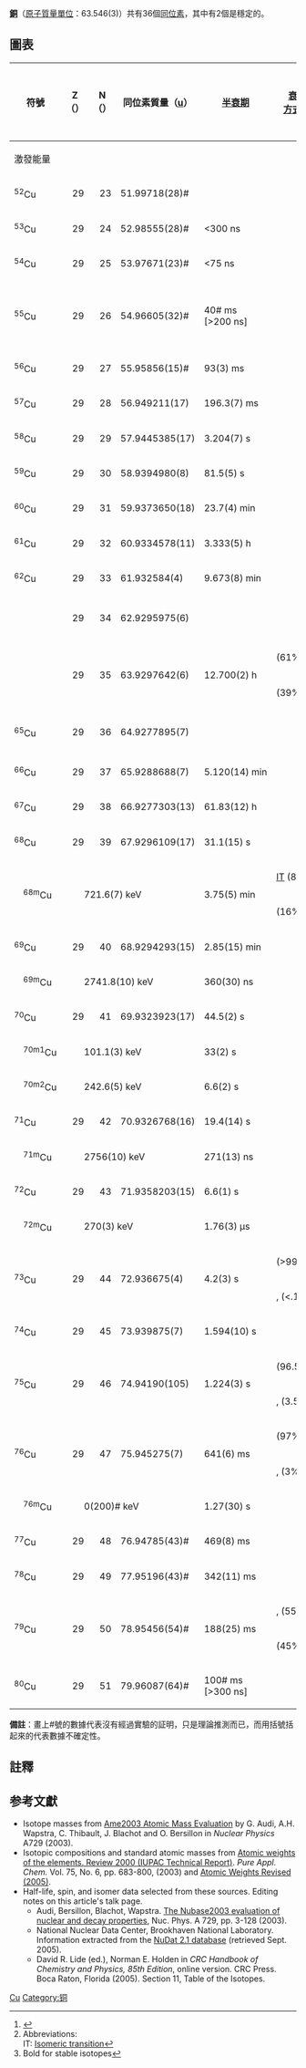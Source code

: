 {{infobox element isotopes
|name=銅
|symbol=Cu
|isotopes=
{{infobox element isotopes/isotopes stable | mn=63 | sym=銅 | na=69.15% |firstlinks=yes}}
{{infobox element isotopes/isotopes decays | tsl=copper-64 | link=銅-64 | lang=en | mn=64 | sym=銅 | na=[[synthetic_radioisotope|syn]] | hl=12.70 <sub>[[小時|小時]]</sub> | dm1={{衰變|ε}}
 | de1=– | tsl1=nickel-64 | link1=鎳-64 | lang1=en | pn1=64 | ps1=鎳
 | dm2={{衰變|β-}} | de2=– | tsl2=zinc-64 | link2=鋅-64 | lang2=en | pn2=64 | ps2=鋅}}
{{infobox element isotopes/isotopes stable | mn=65 | sym=銅 | na=30.85% | n=36 |firstlinks=no}}
{{infobox element isotopes/isotopes decays | mn=67 | sym=銅 | na=syn | hl=61.83 <sub>[[小時|小時]]</sub> | dm={{衰變|β-}} | de=– | tsl1=zinc-67 | link1=鋅-67 | lang1=en | pn=67 | ps=鋅 }}

|isotopes table footnote=
|standard atomic weight=63.546(3)
|conventional atomic weight=
|standard atomic weight ref={{CIAAW2016}}
}}
'''[[銅|銅]]'''（[[原子質量單位|原子質量單位]]：63.546(3)）共有36個[[同位素|同位素]]，其中有2個是穩定的。

==圖表==
{| class="wikitable" style="font-size:95%; white-space:nowrap"
! rowspan="2" | 符號
! Z（{{Subatomic particle|link=yes|Proton}}）
! N（{{Subatomic particle|link=yes|Neutron}}）
! 同位素質量（[[原子質量單位|u]]）
! rowspan="2" | [[半衰期|半衰期]]
! rowspan="2" | [[衰變方式|衰變<br>方式]]<ref>{{cite web |url=http://www.nucleonica.net/unc.aspx |title=Universal Nuclide Chart |publisher=nucleonica |registration=yes}}</ref><ref group="n">Abbreviations:<br>IT: [[Isomeric_transition|Isomeric transition]]</ref>
! rowspan="2" | [[衰变产物|衰變<br>產物]]<ref group="n">Bold for stable isotopes</ref>
! rowspan="2" | [[原子核|原子核]]<br />[[自旋|自旋]]
! rowspan="2" | 相對[[豐度|豐度]]<br />（[[莫耳|莫耳]]分率）
! rowspan="2" | 相對[[豐度|豐度]]的變化量<br />（[[莫耳|莫耳]]分率）
|-
! colspan="3" | 激發能量
|-
| <sup>52</sup>Cu
| style="text-align:right" | 29
| style="text-align:right" | 23
| 51.99718(28)#
|
| {{衰變|p}}
| <sup>51</sup>Ni
| (3+)#
|
|
|-
| <sup>53</sup>Cu
| style="text-align:right" | 29
| style="text-align:right" | 24
| 52.98555(28)#
| <300 ns
| {{衰變|p}}
| <sup>52</sup>Ni
| (3/2−)#
|
|
|-
| <sup>54</sup>Cu
| style="text-align:right" | 29
| style="text-align:right" | 25
| 53.97671(23)#
| <75 ns
| {{衰變|p}}
| <sup>53</sup>Ni
| (3+)#
|
|
|-
| rowspan=2|<sup>55</sup>Cu
| rowspan=2 style="text-align:right" | 29
| rowspan=2 style="text-align:right" | 26
| rowspan=2|54.96605(32)#
| rowspan=2|40# ms [>200 ns]
| {{衰變|β+}}
| <sup>55</sup>Ni
| rowspan=2|3/2−#
| rowspan=2|
| rowspan=2|
|-
| {{衰變|p}}
| <sup>54</sup>Ni
|-
| <sup>56</sup>Cu
| style="text-align:right" | 29
| style="text-align:right" | 27
| 55.95856(15)#
| 93(3) ms
| {{衰變|β+}}
| <sup>56</sup>Ni
| (4+)
|
|
|-
| <sup>57</sup>Cu
| style="text-align:right" | 29
| style="text-align:right" | 28
| 56.949211(17)
| 196.3(7) ms
| {{衰變|β+}}
| <sup>57</sup>Ni
| 3/2−
|
|
|-
| <sup>58</sup>Cu
| style="text-align:right" | 29
| style="text-align:right" | 29
| 57.9445385(17)
| 3.204(7) s
| {{衰變|β+}}
| '''<sup>58</sup>Ni'''
| 1+
|
|
|-
| <sup>59</sup>Cu
| style="text-align:right" | 29
| style="text-align:right" | 30
| 58.9394980(8)
| 81.5(5) s
| {{衰變|β+}}
| <sup>59</sup>Ni
| 3/2−
|
|
|-
| <sup>60</sup>Cu
| style="text-align:right" | 29
| style="text-align:right" | 31
| 59.9373650(18)
| 23.7(4) min
| {{衰變|β+}}
| '''<sup>60</sup>Ni'''
| 2+
|
|
|-
| <sup>61</sup>Cu
| style="text-align:right" | 29
| style="text-align:right" | 32
| 60.9334578(11)
| 3.333(5) h
| {{衰變|β+}}
| '''<sup>61</sup>Ni'''
| 3/2−
|
|
|-
| <sup>62</sup>Cu
| style="text-align:right" | 29
| style="text-align:right" | 33
| 61.932584(4)
| 9.673(8) min
| {{衰變|β+}}
| '''<sup>62</sup>Ni'''
| 1+
|
|
|-
| {{核素|銅|link=yes}}
| style="text-align:right" | 29
| style="text-align:right" | 34
| 62.9295975(6)
| colspan=3 align=center|'''{{衰變|Stable}}'''
| 3/2−
| 0.6915(15)
| 0.68983–0.69338
|-
| rowspan=2|{{link-en|銅-64|Copper-64|{{核素|銅|64}}}}
| rowspan=2 style="text-align:right" | 29
| rowspan=2 style="text-align:right" | 35
| rowspan=2|63.9297642(6)
| rowspan=2|12.700(2) h
| {{衰變|β+}} (61%)
| '''<sup>64</sup>Ni'''
| rowspan=2|1+
| rowspan=2|
| rowspan=2|
|-
| {{衰變|β-}} (39%)
| '''<sup>64</sup>Zn'''
|-
| <sup>65</sup>Cu
| style="text-align:right" | 29
| style="text-align:right" | 36
| 64.9277895(7)
| colspan=3 align=center|'''{{衰變|Stable}}'''
| 3/2−
| 0.3085(15)
| 0.30662–0.31017
|-
| <sup>66</sup>Cu
| style="text-align:right" | 29
| style="text-align:right" | 37
| 65.9288688(7)
| 5.120(14) min
| {{衰變|β-}}
| '''<sup>66</sup>Zn'''
| 1+
|
|
|-
| <sup>67</sup>Cu
| style="text-align:right" | 29
| style="text-align:right" | 38
| 66.9277303(13)
| 61.83(12) h
| {{衰變|β-}}
| '''<sup>67</sup>Zn'''
| 3/2−
|
|
|-
| <sup>68</sup>Cu
| style="text-align:right" | 29
| style="text-align:right" | 39
| 67.9296109(17)
| 31.1(15) s
| {{衰變|β-}}
| '''<sup>68</sup>Zn'''
| 1+
|
|
|-
| rowspan=2 style="text-indent:1em" | <sup>68m</sup>Cu
| rowspan=2 colspan="3" style="text-indent:2em" | 721.6(7) keV
| rowspan=2|3.75(5) min
| [[核異構轉變|IT]] (84%)
| <sup>68</sup>Cu
| rowspan=2|(6-)
| rowspan=2|
| rowspan=2|
|-
| {{衰變|β-}} (16%)
| '''<sup>68</sup>Zn'''
|-
| <sup>69</sup>Cu
| style="text-align:right" | 29
| style="text-align:right" | 40
| 68.9294293(15)
| 2.85(15) min
| {{衰變|β-}}
| <sup>69</sup>Zn
| 3/2−
|
|
|-
| style="text-indent:1em" | <sup>69m</sup>Cu
| colspan="3" style="text-indent:2em" | 2741.8(10) keV
| 360(30) ns
|
|
| (13/2+)
|
|
|-
| <sup>70</sup>Cu
| style="text-align:right" | 29
| style="text-align:right" | 41
| 69.9323923(17)
| 44.5(2) s
| {{衰變|β-}}
| '''<sup>70</sup>Zn'''
| (6-)
|
|
|-
| style="text-indent:1em" | <sup>70m1</sup>Cu
| colspan="3" style="text-indent:2em" | 101.1(3) keV
| 33(2) s
| {{衰變|β-}}
| '''<sup>70</sup>Zn'''
| (3-)
|
|
|-
| style="text-indent:1em" | <sup>70m2</sup>Cu
| colspan="3" style="text-indent:2em" | 242.6(5) keV
| 6.6(2) s
|
|
| 1+
|
|
|-
| <sup>71</sup>Cu
| style="text-align:right" | 29
| style="text-align:right" | 42
| 70.9326768(16)
| 19.4(14) s
| {{衰變|β-}}
| <sup>71</sup>Zn
| (3/2−)
|
|
|-
| style="text-indent:1em" | <sup>71m</sup>Cu
| colspan="3" style="text-indent:2em" | 2756(10) keV
| 271(13) ns
|
|
| (19/2−)
|
|
|-
| <sup>72</sup>Cu
| style="text-align:right" | 29
| style="text-align:right" | 43
| 71.9358203(15)
| 6.6(1) s
| {{衰變|β-}}
| <sup>72</sup>Zn
| (1+)
|
|
|-
| style="text-indent:1em" | <sup>72m</sup>Cu
| colspan="3" style="text-indent:2em" | 270(3) keV
| 1.76(3) µs
|
|
| (4-)
|
|
|-
| rowspan=2|<sup>73</sup>Cu
| rowspan=2 style="text-align:right" | 29
| rowspan=2 style="text-align:right" | 44
| rowspan=2|72.936675(4)
| rowspan=2|4.2(3) s
| {{衰變|β-}} (>99.9%)
| <sup>73</sup>Zn
| rowspan=2|(3/2−)
| rowspan=2|
| rowspan=2|
|-
| {{衰變|β-}}, {{衰變|n}} (<.1%)
| <sup>72</sup>Zn
|-
| <sup>74</sup>Cu
| style="text-align:right" | 29
| style="text-align:right" | 45
| 73.939875(7)
| 1.594(10) s
| {{衰變|β-}}
| <sup>74</sup>Zn
| (1+,3+)
|
|
|-
| rowspan=2|<sup>75</sup>Cu
| rowspan=2 style="text-align:right" | 29
| rowspan=2 style="text-align:right" | 46
| rowspan=2|74.94190(105)
| rowspan=2|1.224(3) s
| {{衰變|β-}} (96.5%)
| <sup>75</sup>Zn
| rowspan=2|(3/2−)#
| rowspan=2|
| rowspan=2|
|-
| {{衰變|β-}}, {{衰變|n}} (3.5%)
| <sup>74</sup>Zn
|-
| rowspan=2|<sup>76</sup>Cu
| rowspan=2 style="text-align:right" | 29
| rowspan=2 style="text-align:right" | 47
| rowspan=2|75.945275(7)
| rowspan=2|641(6) ms
| {{衰變|β-}} (97%)
| <sup>76</sup>Zn
| rowspan=2|(3,5)
| rowspan=2|
| rowspan=2|
|-
| {{衰變|β-}}, {{衰變|n}} (3%)
| <sup>75</sup>Zn
|-
| style="text-indent:1em" | <sup>76m</sup>Cu
| colspan="3" style="text-indent:2em" | 0(200)# keV
| 1.27(30) s
| {{衰變|β-}}
| <sup>76</sup>Zn
| (1,3)
|
|
|-
| <sup>77</sup>Cu
| style="text-align:right" | 29
| style="text-align:right" | 48
| 76.94785(43)#
| 469(8) ms
| {{衰變|β-}}
| <sup>77</sup>Zn
| 3/2−#
|
|
|-
| <sup>78</sup>Cu
| style="text-align:right" | 29
| style="text-align:right" | 49
| 77.95196(43)#
| 342(11) ms
| {{衰變|β-}}
| <sup>78</sup>Zn
|
|
|
|-
| rowspan=2|<sup>79</sup>Cu
| rowspan=2 style="text-align:right" | 29
| rowspan=2 style="text-align:right" | 50
| rowspan=2|78.95456(54)#
| rowspan=2|188(25) ms
| {{衰變|β-}}, {{衰變|n}} (55%)
| <sup>78</sup>Zn
| rowspan=2|3/2−#
| rowspan=2|
| rowspan=2|
|-
| {{衰變|β-}} (45%)
| <sup>79</sup>Zn
|-
| <sup>80</sup>Cu
| style="text-align:right" | 29
| style="text-align:right" | 51
| 79.96087(64)#
| 100# ms [>300 ns]
| {{衰變|β-}}
| <sup>80</sup>Zn
|
|
|
|}

'''備註'''：畫上#號的數據代表沒有經過實驗的証明，只是理論推測而已，而用括號括起來的代表數據不確定性。

{{Isotope box | 這一個= 銅的同位素 | 前一個= 鎳的同位素 |下一個= 鋅的同位素 }}

== 註釋 ==
<references group="n"/>
==参考文獻==
{{Reflist}}
* Isotope masses from [https://web.archive.org/web/20080923134436/http://www.nndc.bnl.gov/amdc/index.html Ame2003 Atomic Mass Evaluation] by G. Audi, A.H. Wapstra, C. Thibault, J. Blachot and O. Bersillon in ''Nuclear Physics'' A729 (2003).
* Isotopic compositions and standard atomic masses from [http://www.iupac.org/publications/pac/2003/7506/7506x0683.html Atomic weights of the elements. Review 2000 (IUPAC Technical Report)]. ''Pure Appl. Chem.'' Vol. 75, No. 6, pp. 683-800, (2003) and [http://www.iupac.org/news/archives/2005/atomic-weights_revised05.html Atomic Weights Revised (2005)].
* Half-life, spin, and isomer data selected from these sources. Editing notes on this article's talk page.
** Audi, Bersillon, Blachot, Wapstra. [http://amdc.in2p3.fr/web/nubase_en.html The Nubase2003 evaluation of nuclear and decay properties], Nuc. Phys. A 729, pp. 3-128 (2003).
** National Nuclear Data Center, Brookhaven National Laboratory. Information extracted from the [http://www.nndc.bnl.gov/nudat2/ NuDat 2.1 database] (retrieved Sept. 2005).
** David R. Lide (ed.), Norman E. Holden in ''CRC Handbook of Chemistry and Physics, 85th Edition'', online version. CRC Press. Boca Raton, Florida (2005). Section 11, Table of the Isotopes.

{{Isotope nav}}

[[Category:各元素同位素列表|Cu]]
[[Category:铜|Category:铜]]